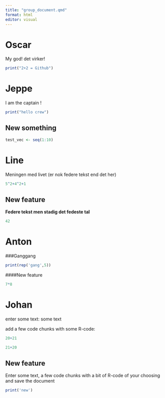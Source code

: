 ```yaml
---
title: "group_document.qmd"
format: html
editor: visual
---
```


# Oscar

My god! det virker!

```r
print("2+2 = Github")
```

# Jeppe

I am the captain !

```r
print("hello crew")
```

## New something

```r
test_vec <- seq(1:10)

```

# Line

Meningen med livet (er nok federe tekst end det her)

```r
5^2+4^2+1
```

## New feature

**Federe tekst men stadig det fedeste tal**

```r
42
```

# Anton

###Ganggang

```r

print(rep('gang',5))


```
####New feature
```r
7*8
```

# Johan

enter some text: some text

add a few code chunks with some R-code:

```r
20+21
```

```r
21+20
```

## New feature

Enter some text, a few code chunks with a bit of R-code of your choosing and save the document

```r
print('new')
```

